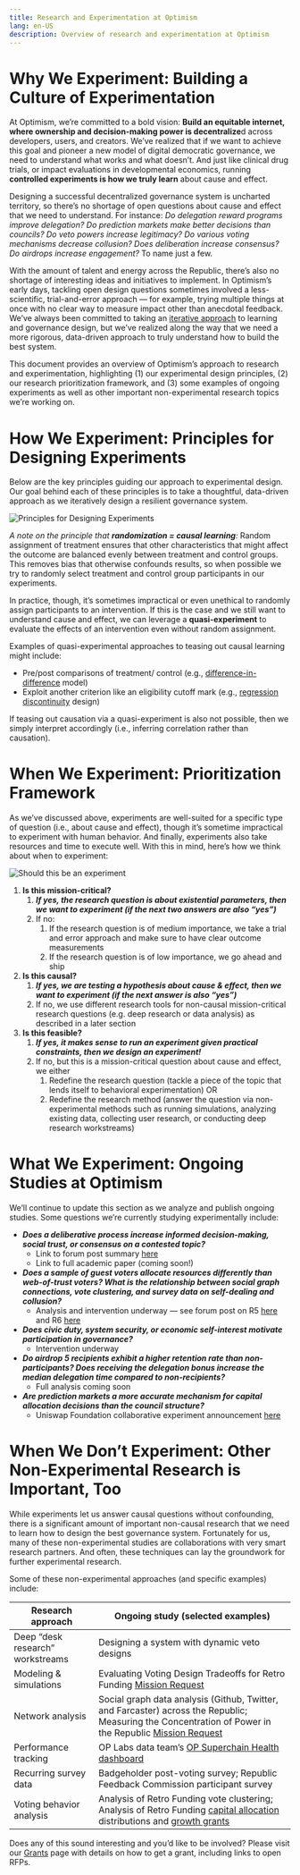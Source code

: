 ```yaml
---
title: Research and Experimentation at Optimism
lang: en-US
description: Overview of research and experimentation at Optimism
---
```


# Why We Experiment: Building a Culture of Experimentation

At Optimism, we’re committed to a bold vision: **Build an equitable internet, where ownership and decision-making power is decentralize**d across developers, users, and creators. We’ve realized that if we want to achieve this goal and pioneer a new model of digital democratic governance, we need to understand what works and what doesn’t. And just like clinical drug trials, or impact evaluations in developmental economics, running **controlled experiments is how we truly learn** about cause and effect. 

Designing a successful decentralized governance system is uncharted territory, so there’s no shortage of open questions about cause and effect that we need to understand. For instance: *Do delegation reward programs improve delegation? Do prediction markets make better decisions than councils? Do veto powers increase legitimacy?  Do various voting mechanisms decrease collusion? Does deliberation increase consensus? Do airdrops increase engagement?* To name just a few. 

With the amount of talent and energy across the Republic, there’s also no shortage of interesting ideas and initiatives to implement. In Optimism’s early days, tackling open design questions sometimes involved a less-scientific, trial-and-error approach — for example, trying multiple things at once with no clear way to measure impact other than anecdotal feedback. We’ve always been committed to taking an [iterative approach](https://gov.optimism.io/t/the-path-to-open-metagovernance/7728) to learning and governance design, but we’ve realized along the way that we need a more rigorous, data-driven approach to truly understand how to build the best system. 

This document provides an overview of Optimism’s approach to research and experimentation, highlighting (1) our experimental design principles, (2) our research prioritization framework, and (3) some examples of ongoing experiments as well as other important non-experimental research topics we’re working on. 

# How We Experiment: Principles for Designing Experiments

Below are the key principles guiding our approach to experimental design. Our goal behind each of these principles is to take a thoughtful, data-driven approach as we iteratively design a resilient governance system. 

![Principles for Designing Experiments](/img/research/experiment-principles.png)

*A note on the principle that **randomization = causal learning**:* Random assignment of treatment ensures that other characteristics that might affect the outcome are balanced evenly between treatment and control groups. This removes bias that otherwise confounds results, so when possible we try to randomly select treatment and control group participants in our experiments. 

In practice, though, it’s sometimes impractical or even unethical to randomly assign participants to an intervention. If this is the case and we still want to understand cause and effect, we can leverage a **quasi-experiment** to evaluate the effects of an intervention even without random assignment. 

Examples of quasi-experimental approaches to teasing out causal learning might include: 

- Pre/post comparisons of treatment/ control (e.g., [difference-in-difference](https://engineering.atspotify.com/2023/09/how-to-accurately-test-significance-with-difference-in-difference-models/) model)
- Exploit another criterion like an eligibility cutoff mark (e.g., [regression discontinuity](https://www.gsb.stanford.edu/faculty-research/working-papers/what-kinds-incentives-encourage-participation-democracy-evidence) design)

If teasing out causation via a quasi-experiment is also not possible, then we simply interpret accordingly (i.e., inferring correlation rather than causation).  

# When We Experiment: Prioritization Framework

As we’ve discussed above, experiments are well-suited for a specific type of question (i.e., about cause and effect), though it’s sometime impractical to experiment with human behavior. And finally, experiments also take resources and time to execute well. With this in mind, here’s how we think about when to experiment: 

![Should this be an experiment](/img/research/experiment.png)

1. **Is this mission-critical?**
    1. ***If yes, the research question is about existential parameters, then we want to experiment (if the next two answers are also “yes”)***
    2. If no: 
        1. If the research question is of medium importance, we take a trial and error approach and make sure to have clear outcome measurements 
        2. If the research question is of low importance, we go ahead and ship 
2. **Is this causal?**
    1. ***If yes, we are testing a hypothesis about cause & effect, then we want to experiment (if the next answer is also “yes”)***
    2. If no, we use different research tools for non-causal mission-critical research questions (e.g. deep research or data analysis) as described in a later section
3. **Is this feasible?** 
    1. ***If yes, it makes sense to run an experiment given practical constraints, then we design an experiment!*** 
    2. If no, but this is a mission-critical question about cause and effect, we either
        1. Redefine the research question (tackle a piece of the topic that lends itself to behavioral experimentation) OR
        2. Redefine the research method (answer the question via non-experimental methods such as running simulations, analyzing existing data, collecting user research, or conducting deep research workstreams)

# What We Experiment: Ongoing Studies at Optimism

We’ll continue to update this section as we analyze and publish ongoing studies. Some questions we’re currently studying experimentally include: 

- ***Does a deliberative process increase informed decision-making, social trust, or consensus on a contested topic?***
    - Link to forum post summary [here](https://gov.optimism.io/t/when-is-deliberation-useful-for-optimism-governance/9142)
    - Link to full academic paper (coming soon!)
- ***Does a sample of guest voters allocate resources differently than web-of-trust voters? What is the relationship between social graph connections, vote clustering, and survey data on self-dealing and collusion?***
    - Analysis and intervention underway — see forum post on R5 [here](https://gov.optimism.io/t/retro-funding-5-expert-voting-experiment/8613) and R6 [here](https://gov.optimism.io/t/retro-funding-6-announcing-guest-voter-participation/8816/3)
- ***Does civic duty, system security, or economic self-interest motivate participation in governance?***
    - Intervention underway
- ***Do airdrop 5 recipients exhibit a higher retention rate than non-participants? Does receiving the delegation bonus increase the median delegation time compared to non-recipients?***
    - Full analysis coming soon
- ***Are prediction markets a more accurate mechanism for capital allocation decisions than the council structure?***
    - Uniswap Foundation collaborative experiment announcement [here](https://x.com/UniswapFND/status/1847307628315308270)

# When We Don’t Experiment: Other Non-Experimental Research is Important, Too

While experiments let us answer causal questions without confounding, there is a significant amount of important non-causal research that we need to learn how to design the best governance system. Fortunately for us, many of these non-experimental studies are collaborations with very smart research partners. And often, these techniques can lay the groundwork for further experimental research. 

Some of these non-experimental approaches (and specific examples) include: 

| **Research approach** | **Ongoing study (selected examples)** |
| --- | --- |
| Deep “desk research” workstreams | Designing a system with dynamic veto designs  |
| Modeling & simulations | Evaluating Voting Design Tradeoffs for Retro Funding [Mission Request](https://github.com/orgs/ethereum-optimism/projects/31/views/1?pane=issue&itemId=61734498) |
| Network analysis | Social graph data analysis (Github, Twitter, and Farcaster) across the Republic; Measuring the Concentration of Power in the Republic [Mission Request](https://github.com/orgs/ethereum-optimism/projects/31/views/1?pane=issue&itemId=61734705) |
| Performance tracking  | OP Labs data team’s [OP Superchain Health dashboard](https://docs.google.com/spreadsheets/d/1f-uIW_PzlGQ_XFAmsf9FYiUf0N9l_nePwDVrw0D5MXY/edit?gid=915250487#gid=915250487) |
| Recurring survey data | Badgeholder post-voting survey; Republic Feedback Commission participant survey |
| Voting behavior analysis | Analysis of Retro Funding vote clustering; Analysis of Retro Funding [capital allocation](https://docs.opensource.observer/blog/rf4-ballot-box/) distributions and [growth grants](https://github.com/worldrepublicorg/ecosystem-contributions/issues/244) |

Does any of this sound interesting and you’d like to be involved? Please visit our [Grants](https://community.optimism.io/grant/grant-overview) page with details on how to get a grant, including links to open RFPs.
